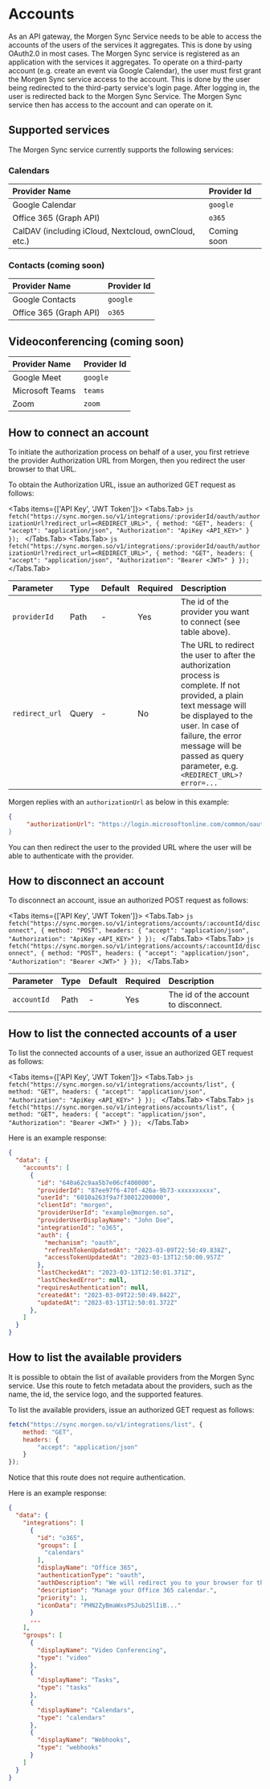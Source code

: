 
# Accounts

As an API gateway, the Morgen Sync Service needs to be able to access the accounts of the users of the
services it aggregates. This is done by using OAuth2.0 in most cases. The Morgen Sync service is registered
as an application with the services it aggregates. To operate on a third-party account (e.g. create an event via
Google Calendar), the user must first grant the Morgen Sync service access to the account. This is done by the
user being redirected to the third-party service's login page. After logging in, the user is redirected back to
the Morgen Sync Service. The Morgen Sync service then has access to the account and can operate on it.

## Supported services
The Morgen Sync service currently supports the following services:

### Calendars

| Provider Name              | Provider Id | 
| :-----                     | :----       |
| Google Calendar            | `google`    | 
| Office 365 (Graph API)     | `o365`      | 
| CalDAV (including iCloud, Nextcloud, ownCloud, etc.) | Coming soon |


### Contacts (coming soon)

| Provider Name              | Provider Id | 
| :-----                     | :----       |
| Google Contacts            | `google`    | 
| Office 365 (Graph API)     | `o365`      | 


## Videoconferencing (coming soon)

| Provider Name              | Provider Id | 
| :-----                     | :----       |
| Google Meet                | `google`    | 
| Microsoft Teams            | `teams`      | 
| Zoom                       | `zoom` |

## How to connect an account

To initiate the authorization process on behalf of a user, you first retrieve the provider Authorization URL 
from Morgen, then you redirect the user browser to that URL.

To obtain the Authorization URL, issue an authorized GET request as follows:

<Tabs items={['API Key', 'JWT Token']}>
    <Tabs.Tab>
        ```js
        fetch("https://sync.morgen.so/v1/integrations/:providerId/oauth/authorizationUrl?redirect_url=<REDIRECT_URL>", {
            method: "GET",
            headers: {
            "accept": "application/json",
            "Authorization": "ApiKey <API_KEY>"
            }
    });
        ```
    </Tabs.Tab>
    <Tabs.Tab>
        ```js
        fetch("https://sync.morgen.so/v1/integrations/:providerId/oauth/authorizationUrl?redirect_url=<REDIRECT_URL>", {
            method: "GET",
            headers: {
            "accept": "application/json",
            "Authorization": "Bearer <JWT>"
            }
        });
            ```
    </Tabs.Tab>
</Tabs>



| Parameter | Type | Default | Required | Description |
| :-----    | :---- | :---- | :---- | :---- |
| `providerId` | Path | - | Yes | The id of the provider you want to connect (see table above). |
| `redirect_url` | Query | - | No | The URL to redirect the user to after the authorization process is complete. If not provided, a plain text message will be displayed to the user. In case of failure, the error message will be passed as query parameter, e.g. `<REDIRECT_URL>?error=...`  |


Morgen replies with an `authorizationUrl` as below in this example:

```json
{
     "authorizationUrl": "https://login.microsoftonline.com/common/oauth2/v2.0/authorize?client_id=5ef323da-xxxx-xxxx-xxxx-xxxxxxxf&redirect_uri=https%3A%2F%2Fsync.morgen.so%2Fv1%2Fintegrations%2Fo365%2Foauth%2Fcallback&response_type=code&state=KQv-rNsqSybWIbhY-C6Ga&scope=openid%20email%20profile%20offline_access%20MailboxSettings.ReadWrite%20User.ReadWrite%20User.ReadBasic.All%20Contacts.ReadWrite%20Calendars.ReadWrite%20Calendars.ReadWrite.Shared&access_type=offline&prompt=consent""
}

```

You can then redirect the user to the provided URL where the user will be able to authenticate with the provider.

## How to disconnect an account

To disconnect an account, issue an authorized POST request as follows:

<Tabs items={['API Key', 'JWT Token']}>
    <Tabs.Tab>
        ```js
        fetch("https://sync.morgen.so/v1/integrations/accounts/:accountId/disconnect", {
            method: "POST",
            headers: {
            "accept": "application/json",
            "Authorization": "ApiKey <API_KEY>"
            }
    });
        ```
    </Tabs.Tab>
    <Tabs.Tab>
        ```js
        fetch("https://sync.morgen.so/v1/integrations/accounts/:accountId/disconnect", {
            method: "POST",
            headers: {
            "accept": "application/json",
            "Authorization": "Bearer <JWT>"
            }
    });
        ```
    </Tabs.Tab>
</Tabs>



| Parameter | Type | Default | Required | Description |
| :-----    | :---- | :---- | :---- | :---- |
| `accountId` | Path | - | Yes | The id of the account to disconnect. |


## How to list the connected accounts of a user

To list the connected accounts of a user, issue an authorized GET request as follows:

<Tabs items={['API Key', 'JWT Token']}>
    <Tabs.Tab>
        ```js
        fetch("https://sync.morgen.so/v1/integrations/accounts/list", {
            method: "GET",
            headers: {
            "accept": "application/json",
            "Authorization": "ApiKey <API_KEY>"
            }
    });
        ```
    </Tabs.Tab>
    <Tabs.Tab>
        ```js
        fetch("https://sync.morgen.so/v1/integrations/accounts/list", {
            method: "GET",
            headers: {
            "accept": "application/json",
            "Authorization": "Bearer <JWT>"
            }
    });
        ```
    </Tabs.Tab>
</Tabs>



Here is an example response:

```json
{
  "data": {
    "accounts": [
      {
        "id": "640a62c9aa5b7e06cf400000",
        "providerId": "87ee97f6-470f-426a-9b73-xxxxxxxxxx",
        "userId": "6010a263f9a7f30012200000",
        "clientId": "morgen",
        "providerUserId": "example@morgen.so",
        "providerUserDisplayName": "John Doe",
        "integrationId": "o365",
        "auth": {
          "mechanism": "oauth",
          "refreshTokenUpdatedAt": "2023-03-09T22:50:49.838Z",
          "accessTokenUpdatedAt": "2023-03-13T12:50:00.957Z"
        },
        "lastCheckedAt": "2023-03-13T12:50:01.371Z",
        "lastCheckedError": null,
        "requiresAuthentication": null,
        "createdAt": "2023-03-09T22:50:49.842Z",
        "updatedAt": "2023-03-13T12:50:01.372Z"
      },
    ]
  }
}
```

## How to list the available providers

It is possible to obtain the list of available providers from the Morgen Sync service.
Use this route to fetch metadata about the providers, such as the name, the id, the service logo, and the supported features.

To list the available providers, issue an authorized GET request as follows:


```js
fetch("https://sync.morgen.so/v1/integrations/list", {
    method: "GET",
    headers: {
        "accept": "application/json"
    }
});

```

Notice that this route does not require authentication.

Here is an example response:

```json
{
  "data": {
    "integrations": [
      {
        "id": "o365",
        "groups": [
          "calendars"
        ],
        "displayName": "Office 365",
        "authenticationType": "oauth",
        "authDescription": "We will redirect you to your browser for the authentication with Microsoft.",
        "description": "Manage your Office 365 calendar.",
        "priority": 1,
        "iconData": "PHN2ZyBmaWxsPSJub25lIiB..."
      }
      ...
    ],
    "groups": [
      {
        "displayName": "Video Conferencing",
        "type": "video"
      },
      {
        "displayName": "Tasks",
        "type": "tasks"
      },
      {
        "displayName": "Calendars",
        "type": "calendars"
      },
      {
        "displayName": "Webhooks",
        "type": "webhooks"
      }
    ]
  }
}
```